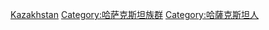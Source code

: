 [[Category:依族群劃分的各國人物|Kazakhstan]]
[[Category:哈萨克斯坦族群|Category:哈萨克斯坦族群]]
[[Category:哈薩克斯坦人|Category:哈薩克斯坦人]]